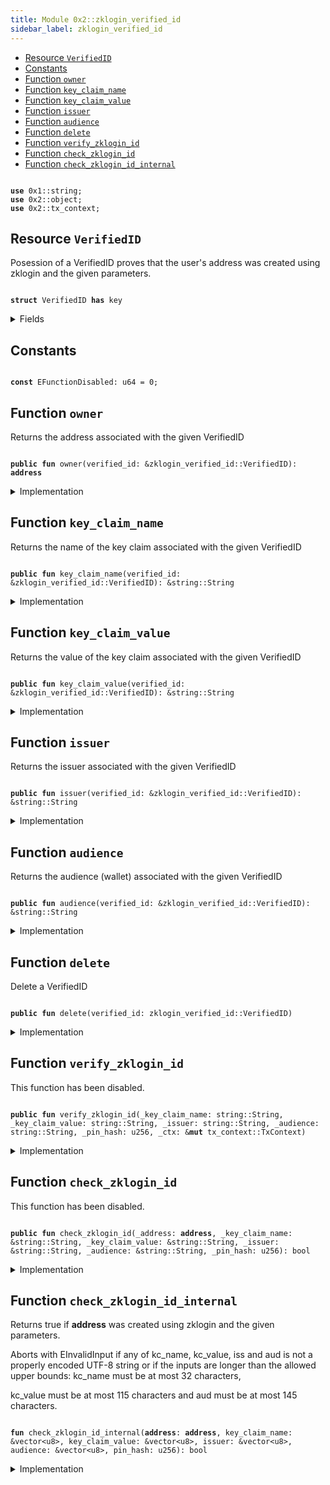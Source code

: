 ```yaml
---
title: Module 0x2::zklogin_verified_id
sidebar_label: zklogin_verified_id
---
```


<Link id="0x2_zklogin_verified_id"/>


-  [Resource `VerifiedID`](#0x2_zklogin_verified_id_VerifiedID)
-  [Constants](#@Constants_0)
-  [Function `owner`](#0x2_zklogin_verified_id_owner)
-  [Function `key_claim_name`](#0x2_zklogin_verified_id_key_claim_name)
-  [Function `key_claim_value`](#0x2_zklogin_verified_id_key_claim_value)
-  [Function `issuer`](#0x2_zklogin_verified_id_issuer)
-  [Function `audience`](#0x2_zklogin_verified_id_audience)
-  [Function `delete`](#0x2_zklogin_verified_id_delete)
-  [Function `verify_zklogin_id`](#0x2_zklogin_verified_id_verify_zklogin_id)
-  [Function `check_zklogin_id`](#0x2_zklogin_verified_id_check_zklogin_id)
-  [Function `check_zklogin_id_internal`](#0x2_zklogin_verified_id_check_zklogin_id_internal)


<pre><code>
<b>use</b> <Link to="../move-stdlib/string#0x1_string">0x1::string</Link>;
<b>use</b> <Link to="object#0x2_object">0x2::object</Link>;
<b>use</b> <Link to="tx_context#0x2_tx_context">0x2::tx_context</Link>;
</code></pre>



<Link id="0x2_zklogin_verified_id_VerifiedID"></Link>

## Resource `VerifiedID`

Posession of a VerifiedID proves that the user's address was created using zklogin and the given parameters.


<pre><code>
<b>struct</b> <Link to="zklogin_verified_id#0x2_zklogin_verified_id_VerifiedID">VerifiedID</Link> <b>has</b> key
</code></pre>



<details>
<summary>Fields</summary>


<dl>
<dt>

id: <Link to="object#0x2_object_UID">object::UID</Link>
</dt>
<dd>
 The ID of this VerifiedID
</dd>
<dt>

owner: <b>address</b>
</dt>
<dd>
 The address this VerifiedID is associated with
</dd>
<dt>

key_claim_name: <Link to="../move-stdlib/string#0x1_string_String">string::String</Link>
</dt>
<dd>
 The name of the key claim
</dd>
<dt>

key_claim_value: <Link to="../move-stdlib/string#0x1_string_String">string::String</Link>
</dt>
<dd>
 The value of the key claim
</dd>
<dt>

issuer: <Link to="../move-stdlib/string#0x1_string_String">string::String</Link>
</dt>
<dd>
 The issuer
</dd>
<dt>

audience: <Link to="../move-stdlib/string#0x1_string_String">string::String</Link>
</dt>
<dd>
 The audience (wallet)
</dd>
</dl>


</details>

<Link id="@Constants_0"></Link>

## Constants


<Link id="0x2_zklogin_verified_id_EFunctionDisabled"></Link>



<pre><code>
<b>const</b> <Link to="zklogin_verified_id#0x2_zklogin_verified_id_EFunctionDisabled">EFunctionDisabled</Link>: u64 = 0;
</code></pre>



<Link id="0x2_zklogin_verified_id_owner"></Link>

## Function `owner`

Returns the address associated with the given VerifiedID


<pre><code>
<b>public</b> <b>fun</b> <Link to="zklogin_verified_id#0x2_zklogin_verified_id_owner">owner</Link>(verified_id: &<Link to="zklogin_verified_id#0x2_zklogin_verified_id_VerifiedID">zklogin_verified_id::VerifiedID</Link>): <b>address</b>
</code></pre>



<details>
<summary>Implementation</summary>


<pre><code>
<b>public</b> <b>fun</b> <Link to="zklogin_verified_id#0x2_zklogin_verified_id_owner">owner</Link>(verified_id: &<Link to="zklogin_verified_id#0x2_zklogin_verified_id_VerifiedID">VerifiedID</Link>): <b>address</b> \{
    verified_id.owner
}
</code></pre>



</details>

<Link id="0x2_zklogin_verified_id_key_claim_name"></Link>

## Function `key_claim_name`

Returns the name of the key claim associated with the given VerifiedID


<pre><code>
<b>public</b> <b>fun</b> <Link to="zklogin_verified_id#0x2_zklogin_verified_id_key_claim_name">key_claim_name</Link>(verified_id: &<Link to="zklogin_verified_id#0x2_zklogin_verified_id_VerifiedID">zklogin_verified_id::VerifiedID</Link>): &<Link to="../move-stdlib/string#0x1_string_String">string::String</Link>
</code></pre>



<details>
<summary>Implementation</summary>


<pre><code>
<b>public</b> <b>fun</b> <Link to="zklogin_verified_id#0x2_zklogin_verified_id_key_claim_name">key_claim_name</Link>(verified_id: &<Link to="zklogin_verified_id#0x2_zklogin_verified_id_VerifiedID">VerifiedID</Link>): &String \{
    &verified_id.key_claim_name
}
</code></pre>



</details>

<Link id="0x2_zklogin_verified_id_key_claim_value"></Link>

## Function `key_claim_value`

Returns the value of the key claim associated with the given VerifiedID


<pre><code>
<b>public</b> <b>fun</b> <Link to="zklogin_verified_id#0x2_zklogin_verified_id_key_claim_value">key_claim_value</Link>(verified_id: &<Link to="zklogin_verified_id#0x2_zklogin_verified_id_VerifiedID">zklogin_verified_id::VerifiedID</Link>): &<Link to="../move-stdlib/string#0x1_string_String">string::String</Link>
</code></pre>



<details>
<summary>Implementation</summary>


<pre><code>
<b>public</b> <b>fun</b> <Link to="zklogin_verified_id#0x2_zklogin_verified_id_key_claim_value">key_claim_value</Link>(verified_id: &<Link to="zklogin_verified_id#0x2_zklogin_verified_id_VerifiedID">VerifiedID</Link>): &String \{
    &verified_id.key_claim_value
}
</code></pre>



</details>

<Link id="0x2_zklogin_verified_id_issuer"></Link>

## Function `issuer`

Returns the issuer associated with the given VerifiedID


<pre><code>
<b>public</b> <b>fun</b> <Link to="zklogin_verified_id#0x2_zklogin_verified_id_issuer">issuer</Link>(verified_id: &<Link to="zklogin_verified_id#0x2_zklogin_verified_id_VerifiedID">zklogin_verified_id::VerifiedID</Link>): &<Link to="../move-stdlib/string#0x1_string_String">string::String</Link>
</code></pre>



<details>
<summary>Implementation</summary>


<pre><code>
<b>public</b> <b>fun</b> <Link to="zklogin_verified_id#0x2_zklogin_verified_id_issuer">issuer</Link>(verified_id: &<Link to="zklogin_verified_id#0x2_zklogin_verified_id_VerifiedID">VerifiedID</Link>): &String \{
    &verified_id.issuer
}
</code></pre>



</details>

<Link id="0x2_zklogin_verified_id_audience"></Link>

## Function `audience`

Returns the audience (wallet) associated with the given VerifiedID


<pre><code>
<b>public</b> <b>fun</b> <Link to="zklogin_verified_id#0x2_zklogin_verified_id_audience">audience</Link>(verified_id: &<Link to="zklogin_verified_id#0x2_zklogin_verified_id_VerifiedID">zklogin_verified_id::VerifiedID</Link>): &<Link to="../move-stdlib/string#0x1_string_String">string::String</Link>
</code></pre>



<details>
<summary>Implementation</summary>


<pre><code>
<b>public</b> <b>fun</b> <Link to="zklogin_verified_id#0x2_zklogin_verified_id_audience">audience</Link>(verified_id: &<Link to="zklogin_verified_id#0x2_zklogin_verified_id_VerifiedID">VerifiedID</Link>): &String \{
    &verified_id.audience
}
</code></pre>



</details>

<Link id="0x2_zklogin_verified_id_delete"></Link>

## Function `delete`

Delete a VerifiedID


<pre><code>
<b>public</b> <b>fun</b> <Link to="zklogin_verified_id#0x2_zklogin_verified_id_delete">delete</Link>(verified_id: <Link to="zklogin_verified_id#0x2_zklogin_verified_id_VerifiedID">zklogin_verified_id::VerifiedID</Link>)
</code></pre>



<details>
<summary>Implementation</summary>


<pre><code>
<b>public</b> <b>fun</b> <Link to="zklogin_verified_id#0x2_zklogin_verified_id_delete">delete</Link>(verified_id: <Link to="zklogin_verified_id#0x2_zklogin_verified_id_VerifiedID">VerifiedID</Link>) \{
    <b>let</b> <Link to="zklogin_verified_id#0x2_zklogin_verified_id_VerifiedID">VerifiedID</Link> \{ id, owner: _, key_claim_name: _, key_claim_value: _, issuer: _, audience: _ } = verified_id;
    id.<Link to="zklogin_verified_id#0x2_zklogin_verified_id_delete">delete</Link>();
}
</code></pre>



</details>

<Link id="0x2_zklogin_verified_id_verify_zklogin_id"></Link>

## Function `verify_zklogin_id`

This function has been disabled.


<pre><code>
<b>public</b> <b>fun</b> <Link to="zklogin_verified_id#0x2_zklogin_verified_id_verify_zklogin_id">verify_zklogin_id</Link>(_key_claim_name: <Link to="../move-stdlib/string#0x1_string_String">string::String</Link>, _key_claim_value: <Link to="../move-stdlib/string#0x1_string_String">string::String</Link>, _issuer: <Link to="../move-stdlib/string#0x1_string_String">string::String</Link>, _audience: <Link to="../move-stdlib/string#0x1_string_String">string::String</Link>, _pin_hash: u256, _ctx: &<b>mut</b> <Link to="tx_context#0x2_tx_context_TxContext">tx_context::TxContext</Link>)
</code></pre>



<details>
<summary>Implementation</summary>


<pre><code>
<b>public</b> <b>fun</b> <Link to="zklogin_verified_id#0x2_zklogin_verified_id_verify_zklogin_id">verify_zklogin_id</Link>(
    _key_claim_name: String,
    _key_claim_value: String,
    _issuer: String,
    _audience: String,
    _pin_hash: u256,
    _ctx: &<b>mut</b> TxContext,
) \{
    <b>assert</b>!(<b>false</b>, <Link to="zklogin_verified_id#0x2_zklogin_verified_id_EFunctionDisabled">EFunctionDisabled</Link>);
}
</code></pre>



</details>

<Link id="0x2_zklogin_verified_id_check_zklogin_id"></Link>

## Function `check_zklogin_id`

This function has been disabled.


<pre><code>
<b>public</b> <b>fun</b> <Link to="zklogin_verified_id#0x2_zklogin_verified_id_check_zklogin_id">check_zklogin_id</Link>(_address: <b>address</b>, _key_claim_name: &<Link to="../move-stdlib/string#0x1_string_String">string::String</Link>, _key_claim_value: &<Link to="../move-stdlib/string#0x1_string_String">string::String</Link>, _issuer: &<Link to="../move-stdlib/string#0x1_string_String">string::String</Link>, _audience: &<Link to="../move-stdlib/string#0x1_string_String">string::String</Link>, _pin_hash: u256): bool
</code></pre>



<details>
<summary>Implementation</summary>


<pre><code>
<b>public</b> <b>fun</b> <Link to="zklogin_verified_id#0x2_zklogin_verified_id_check_zklogin_id">check_zklogin_id</Link>(
    _address: <b>address</b>,
    _key_claim_name: &String,
    _key_claim_value: &String,
    _issuer: &String,
    _audience: &String,
    _pin_hash: u256
): bool \{
    <b>assert</b>!(<b>false</b>, <Link to="zklogin_verified_id#0x2_zklogin_verified_id_EFunctionDisabled">EFunctionDisabled</Link>);
    <b>false</b>
}
</code></pre>



</details>

<Link id="0x2_zklogin_verified_id_check_zklogin_id_internal"></Link>

## Function `check_zklogin_id_internal`

Returns true if 
<b>address</b> was created using zklogin and the given parameters.

Aborts with 
EInvalidInput if any of 
kc_name, 
kc_value, 
iss and 
aud is not a properly encoded UTF-8
string or if the inputs are longer than the allowed upper bounds: 
kc_name must be at most 32 characters,

kc_value must be at most 115 characters and 
aud must be at most 145 characters.


<pre><code>
<b>fun</b> <Link to="zklogin_verified_id#0x2_zklogin_verified_id_check_zklogin_id_internal">check_zklogin_id_internal</Link>(<b>address</b>: <b>address</b>, key_claim_name: &<Link to="../move-stdlib/vector#0x1_vector">vector</Link>&lt;u8&gt;, key_claim_value: &<Link to="../move-stdlib/vector#0x1_vector">vector</Link>&lt;u8&gt;, issuer: &<Link to="../move-stdlib/vector#0x1_vector">vector</Link>&lt;u8&gt;, audience: &<Link to="../move-stdlib/vector#0x1_vector">vector</Link>&lt;u8&gt;, pin_hash: u256): bool
</code></pre>



<details>
<summary>Implementation</summary>


<pre><code>
<b>native</b> <b>fun</b> <Link to="zklogin_verified_id#0x2_zklogin_verified_id_check_zklogin_id_internal">check_zklogin_id_internal</Link>(
    <b>address</b>: <b>address</b>,
    key_claim_name: &<Link to="../move-stdlib/vector#0x1_vector">vector</Link>&lt;u8&gt;,
    key_claim_value: &<Link to="../move-stdlib/vector#0x1_vector">vector</Link>&lt;u8&gt;,
    issuer: &<Link to="../move-stdlib/vector#0x1_vector">vector</Link>&lt;u8&gt;,
    audience: &<Link to="../move-stdlib/vector#0x1_vector">vector</Link>&lt;u8&gt;,
    pin_hash: u256
): bool;
</code></pre>



</details>
